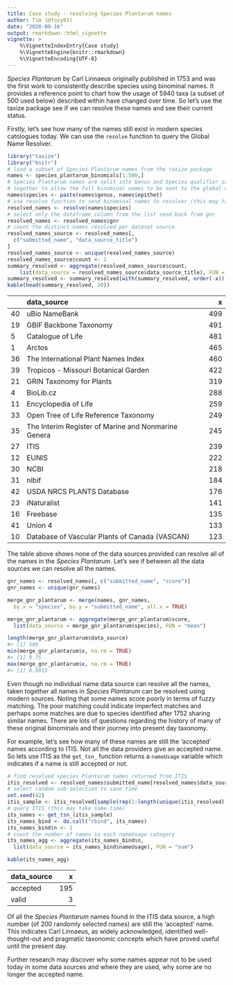 ```yaml
---
title: Case study - resolving Species Plantarum names
author: Tim (@fozy81)
date: "2020-09-16"
output: rmarkdown::html_vignette
vignette: >
    %\VignetteIndexEntry{Case study}
    %\VignetteEngine{knitr::rmarkdown}
    %\VignetteEncoding{UTF-8}
---
```




*Species Plantarum* by Carl Linnaeus originally published in 1753 and was the first work to consistently describe species using binominal names. It provides a reference point to chart how the usage of 5940 taxa (a subset of 500 used below) described within have changed over time. So let's use the taxize package see if we can resolve these names and see their current status. 

Firstly, let's see how many of the names still exist in modern species catologues today. We can use the `resolve` function to query the Global Name Resolver.


```r
library("taxize")
library("knitr")
# load a subset of Species Plantarum names from the taxize package
names <- species_plantarum_binomials[1:500,]
# Species Plantarum names are split into Genus and Species qualifier so need to be paste them
# together to allow the full binominal names to be sent to the global name resolver
names$species <- paste(names$genus, names$epithet)
# use resolve function to send binominal names to resolver (this may take some time)
resolved_names <- resolve(names$species)
# select only the dataframe column from the list send back from gnr
resolved_names <- resolved_names$gnr
# count the distinct names resolved per dataset source
resolved_names_source <- resolved_names[, 
  c("submitted_name", "data_source_title")
]
resolved_names_source <- unique(resolved_names_source)
resolved_names_source$count <- 1
summary_resolved <- aggregate(resolved_names_source$count,
    list(data_source = resolved_names_source$data_source_title), FUN = "sum")
summary_resolved <- summary_resolved[with(summary_resolved, order(-x)), ]
kable(head(summary_resolved, 20))
```



|   |data_source                                         |   x|
|:--|:---------------------------------------------------|---:|
|40 |uBio NameBank                                       | 499|
|19 |GBIF Backbone Taxonomy                              | 491|
|5  |Catalogue of Life                                   | 481|
|1  |Arctos                                              | 465|
|36 |The International Plant Names Index                 | 460|
|39 |Tropicos - Missouri Botanical Garden                | 422|
|21 |GRIN Taxonomy for Plants                            | 319|
|4  |BioLib.cz                                           | 288|
|11 |Encyclopedia of Life                                | 259|
|33 |Open Tree of Life Reference Taxonomy                | 249|
|35 |The Interim Register of Marine and Nonmarine Genera | 245|
|27 |ITIS                                                | 239|
|12 |EUNIS                                               | 222|
|30 |NCBI                                                | 218|
|31 |nlbif                                               | 184|
|42 |USDA NRCS PLANTS Database                           | 176|
|23 |iNaturalist                                         | 141|
|16 |Freebase                                            | 135|
|41 |Union 4                                             | 133|
|10 |Database of Vascular Plants of Canada (VASCAN)      | 123|

The table above shows none of the data sources provided can resolve all of the names in the *Species Plantarum*. Let's see if between all the data sources we can resolve all the names.


```r
gnr_names <- resolved_names[, c("submitted_name", "score")] 
gnr_names <- unique(gnr_names)

merge_gnr_plantarum <- merge(names, gnr_names,
  by.x = "species", by.y = "submitted_name", all.x = TRUE)

merge_gnr_plantarum <- aggregate(merge_gnr_plantarum$score,
  list(data_source = merge_gnr_plantarum$species), FUN = "mean")

length(merge_gnr_plantarum$data_source)
#> [1] 500
min(merge_gnr_plantarum$x, na.rm = TRUE)
#> [1] 0.75
max(merge_gnr_plantarum$x, na.rm = TRUE)
#> [1] 0.9915
```

Even though no individual name data source can resolve all the names, taken together all names in *Species Plantarum* can be resolved using modern sources. Noting that some names score poorly in terms of fuzzy matching. The poor matching could indicate imperfect matches and perhaps some matches are due to species identified after 1752 sharing similar names. There are lots of questions regarding the history of many of these original binominals and their journey into present day taxonomy.  

For example, let's see how many of these names are still the 'accepted' names according to ITIS. Not all the data providers give an accepted name. So lets use ITIS as the `get_tsn_` function returns a `nameUsage` variable which indicates if a name is still accepted or not.


```r
# find resolved species Plantarum names returned from ITIS
itis_resolved <- resolved_names$submitted_name[resolved_names$data_source_title == "ITIS"]
# select random sub-selection to save time
set.seed(42) 
itis_sample <- itis_resolved[sample(rep(1:length(unique(itis_resolved))), 200)]
# query ITIS (this may take some time)
its_names <- get_tsn_(itis_sample)
its_names_bind <- do.call("rbind", its_names)
its_names_bind$n <- 1
# count the number of names in each nameUsage category 
its_names_agg <- aggregate(its_names_bind$n,
  list(data_source = its_names_bind$nameUsage), FUN = "sum")

kable(its_names_agg)
```



|data_source |   x|
|:-----------|---:|
|accepted    | 195|
|valid       |   3|

Of all the *Species Plantarum* names found in the ITIS data source, a high number (of 200 randomly selected names) are still the 'accepted' name. This indicates Carl Linnaeus, as widely acknowledged, identified well-thought-out and pragmatic taxonomic concepts which have proved useful until the present day. 

Further research may discover why some names appear not to be used today in some data sources and where they are used, why some are no longer the accepted name.
